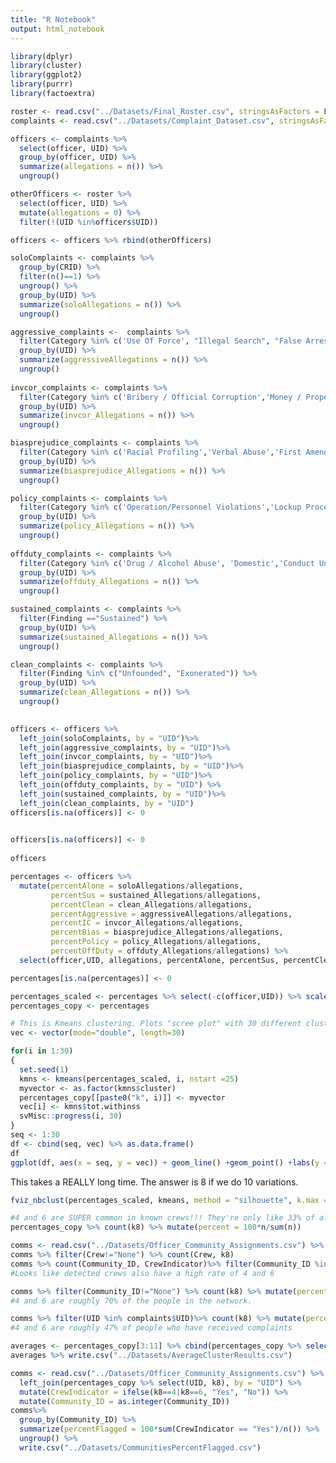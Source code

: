 ```yaml
---
title: "R Notebook"
output: html_notebook
---
```


```r
library(dplyr)
library(cluster)
library(ggplot2)
library(purrr)
library(factoextra)
```

```r
roster <- read.csv("../Datasets/Final_Roster.csv", stringsAsFactors = FALSE)
complaints <- read.csv("../Datasets/Complaint_Dataset.csv", stringsAsFactors = FALSE)
```

```r
officers <- complaints %>% 
  select(officer, UID) %>% 
  group_by(officer, UID) %>% 
  summarize(allegations = n()) %>% 
  ungroup()

otherOfficers <- roster %>% 
  select(officer, UID) %>% 
  mutate(allegations = 0) %>% 
  filter(!(UID %in%officers$UID))

officers <- officers %>% rbind(otherOfficers)

soloComplaints <- complaints %>% 
  group_by(CRID) %>% 
  filter(n()==1) %>% 
  ungroup() %>% 
  group_by(UID) %>% 
  summarize(soloAllegations = n()) %>% 
  ungroup()

aggressive_complaints <-  complaints %>% 
  filter(Category %in% c('Use Of Force', "Illegal Search", "False Arrest", "Criminal Misconduct", "Excessive Force")) %>% 
  group_by(UID) %>% 
  summarize(aggressiveAllegations = n()) %>% 
  ungroup()
  
invcor_complaints <- complaints %>% 
  filter(Category %in% c('Bribery / Official Corruption','Money / Property'))%>% 
  group_by(UID) %>% 
  summarize(invcor_Allegations = n()) %>% 
  ungroup()

biasprejudice_complaints <- complaints %>% 
  filter(Category %in% c('Racial Profiling','Verbal Abuse','First Amendment')) %>% 
  group_by(UID) %>% 
  summarize(biasprejudice_Allegations = n()) %>% 
  ungroup()

policy_complaints <- complaints %>% 
  filter(Category %in% c('Operation/Personnel Violations','Lockup Procedures','Supervisory Responsibilities','Traffic','Medical')) %>% 
  group_by(UID) %>% 
  summarize(policy_Allegations = n()) %>% 
  ungroup()
  
offduty_complaints <- complaints %>% 
  filter(Category %in% c('Drug / Alcohol Abuse', 'Domestic','Conduct Unbecoming (Off-Duty)')) %>% 
  group_by(UID) %>% 
  summarize(offduty_Allegations = n()) %>% 
  ungroup()

sustained_complaints <- complaints %>% 
  filter(Finding =="Sustained") %>% 
  group_by(UID) %>% 
  summarize(sustained_Allegations = n()) %>% 
  ungroup()

clean_complaints <- complaints %>% 
  filter(Finding %in% c("Unfounded", "Exonerated")) %>% 
  group_by(UID) %>% 
  summarize(clean_Allegations = n()) %>% 
  ungroup()

  
officers <- officers %>% 
  left_join(soloComplaints, by = "UID")%>% 
  left_join(aggressive_complaints, by = "UID")%>% 
  left_join(invcor_complaints, by = "UID")%>% 
  left_join(biasprejudice_complaints, by = "UID")%>% 
  left_join(policy_complaints, by = "UID")%>% 
  left_join(offduty_complaints, by = "UID") %>% 
  left_join(sustained_complaints, by = "UID")%>% 
  left_join(clean_complaints, by = "UID")
officers[is.na(officers)] <- 0
  
```

```r
officers[is.na(officers)] <- 0
  
officers
```


```r
percentages <- officers %>% 
  mutate(percentAlone = soloAllegations/allegations,
         percentSus = sustained_Allegations/allegations,
         percentClean = clean_Allegations/allegations,
         percentAggressive = aggressiveAllegations/allegations,
         percentIC = invcor_Allegations/allegations,
         percentBias = biasprejudice_Allegations/allegations,
         percentPolicy = policy_Allegations/allegations,
         percentOffDuty = offduty_Allegations/allegations) %>% 
  select(officer,UID, allegations, percentAlone, percentSus, percentClean, percentAggressive, percentIC, percentBias, percentPolicy, percentOffDuty)

percentages[is.na(percentages)] <- 0

percentages_scaled <- percentages %>% select(-c(officer,UID)) %>% scale() %>% as.data.frame()
percentages_copy <- percentages
```


```r
# This is Kmeans clustering. Plots "scree plot" with 30 different cluster sizes
vec <- vector(mode="double", length=30)

for(i in 1:30)
{
  set.seed(1)
  kmns <- kmeans(percentages_scaled, i, nstart =25)
  myvector <- as.factor(kmns$cluster)
  percentages_copy[[paste0("k", i)]] <- myvector
  vec[i] <- kmns$tot.withinss
  svMisc::progress(i, 30)
}
seq <- 1:30
df <- cbind(seq, vec) %>% as.data.frame()
df
ggplot(df, aes(x = seq, y = vec)) + geom_line() +geom_point() +labs(y = "Total Within Cluster Sum of Squares", x= "K size", title = "K means Clustering") + theme_bw()
```

This takes a REALLY long time. The answer is 8 if we do 10 variations.
```r
fviz_nbclust(percentages_scaled, kmeans, method = "silhouette", k.max = 10)
```

```r
#4 and 6 are SUPER common in known crews!!! They're only like 33% of all officers. 
percentages_copy %>% count(k8) %>% mutate(percent = 100*n/sum(n))

comms <- read.csv("../Datasets/Officer_Community_Assignments.csv") %>% left_join(percentages_copy %>% select(UID, k8), by = "UID")%>% mutate(CrewIndicator = ifelse(k8==4|k8==6, "Yes", "No")) %>% mutate(Community_ID = as.integer(Community_ID))
comms %>% filter(Crew!="None") %>% count(Crew, k8) 
comms %>% count(Community_ID, CrewIndicator)%>% filter(Community_ID %in% c(186,187,2076))
#Looks like detected crews also have a high rate of 4 and 6

comms %>% filter(Community_ID!="None") %>% count(k8) %>% mutate(percent = 100*n/sum(n))
#4 and 6 are roughly 70% of the people in the network.

comms %>% filter(UID %in% complaints$UID)%>% count(k8) %>% mutate(percent = 100*n/sum(n))
#4 and 6 are roughly 47% of people who have received complaints
```

```r
averages <- percentages_copy[3:11] %>% cbind(percentages_copy %>% select(k8))%>% group_by(k8) %>% summarize_all("mean")
averages %>% write.csv("../Datasets/AverageClusterResults.csv")
```


```r
comms <- read.csv("../Datasets/Officer_Community_Assignments.csv") %>% 
  left_join(percentages_copy %>% select(UID, k8), by = "UID") %>%
  mutate(CrewIndicator = ifelse(k8==4|k8==6, "Yes", "No")) %>%
  mutate(Community_ID = as.integer(Community_ID)) 
comms%>% 
  group_by(Community_ID) %>% 
  summarize(percentFlagged = 100*sum(CrewIndicator == "Yes")/n()) %>% 
  ungroup() %>% 
  write.csv("../Datasets/CommunitiesPercentFlagged.csv")
```



